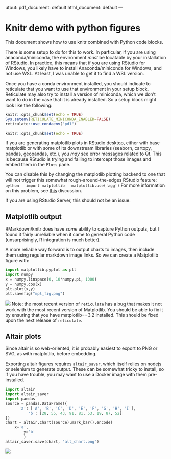
utput:
  pdf_document: default
    html_document: default
    ---

# Knitr demo with python figures

This document shows how to use knitr combined with Python code blocks.

There is some setup to do for this to work. In particular,
if you are using anaconda/miniconda, the environment *must*
  be locatable by your installation of RStudio.
  In practice, this means that if you are using RStudio for Windows,
  you likely have to install Anaconda/miniconda for Windows, and not use WSL.
  At least, I was unable to get it to find a WSL version.

  Once you have a conda environment installed,
  you should indicate to reticulate that you want to use that environment
  in your setup block.
  Reticulate may also try to install a version of miniconda,
  which we don't want to do in the case that it is already installed.
  So a setup block might look like the following:

  ```r
  knitr::opts_chunk$set(echo = TRUE)
  Sys.setenv(RETICULATE_MINICONDA_ENABLED=FALSE)
  reticulate::use_condaenv("pd1")
  ```

  ```r
  knitr::opts_chunk$set(echo = TRUE)
  ```

  If you are generating matplotlib plots in RStudio desktop,
  either with base matplotlib or with some of its downstream libraries
  (seaborn, cartopy, pandas, geopandas, etc.),
  you *may* see error messages related to Qt.
  This is because RStudio is trying and failing to intercept those images
  and embed them in the `Plots` pane.

  You can disable this by changing the matplotlib plotting backend
  to one that will not trigger this somewhat rough-around-the-edges
  RStudio feature:
  ```python
  import matplotlib
  matplotlib.use('agg')
  ```
  For more information on this problem,
  see [this](https://github.com/rstudio/reticulate/issues/586) discussion.

  If you are using RStudio Server, this should not be an issue.

## Matplotlib output

RMarkdown/knitr does have *some* ability to capture Python outputs,
but I found it fairly unreliable when it came to general Python code
(unsurprisingly, R integration is much better).

A more reliable way forward is to output charts to images,
then include them using regular markdown image links.
So we can create a Matplotlib figure with:

```python
import matplotlib.pyplot as plt
import numpy
x = numpy.linspace(0, 10*numpy.pi, 1000)
y = numpy.cos(x)
plt.plot(x,y)
plt.savefig("mpl_fig.png")
```
![](mpl_fig.png)
Note: the most recent version of `reticulate` has a bug that makes
it not work with the most recent version of Matplotlib.
You should be able to fix it by ensuring that you have matplotlib==3.2 installed.
This should be fixed upon the next release of `reticulate`.

## Altair plots

Since altair is so web-oriented, it is probably easiest
to export to PNG or SVG, as with matplotlib, before embedding.

Exporting altair figures requires `altair_saver`,
which itself relies on nodejs or selenium to generate output.
These can be somewhat tricky to install, so if you have trouble,
you may want to use a Docker image with them pre-installed.

```python
import altair
import altair_saver
import pandas
source = pandas.DataFrame({
      'a': ['A', 'B', 'C', 'D', 'E', 'F', 'G', 'H', 'I'],
          'b': [28, 55, 43, 91, 81, 53, 19, 87, 52]
})
chart = altair.Chart(source).mark_bar().encode(
    x='a',
        y='b'
        )
altair_saver.save(chart, "alt_chart.png")
```
![](alt_chart.png)
